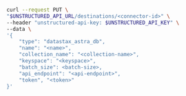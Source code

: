 ```bash REST (Change)
curl --request PUT \
"$UNSTRUCTURED_API_URL/destinations/<connector-id>" \
--header "unstructured-api-key: $UNSTRUCTURED_API_KEY" \
--data \
'{
    "type": "datastax_astra_db",
    "name": "<name>",
    "collection_name": "<collection-name>",
    "keyspace": "<keyspace>",
    "batch_size": <batch-size>,
    "api_endpoint": "<api-endpoint>",
    "token", "<token>"
}'
```